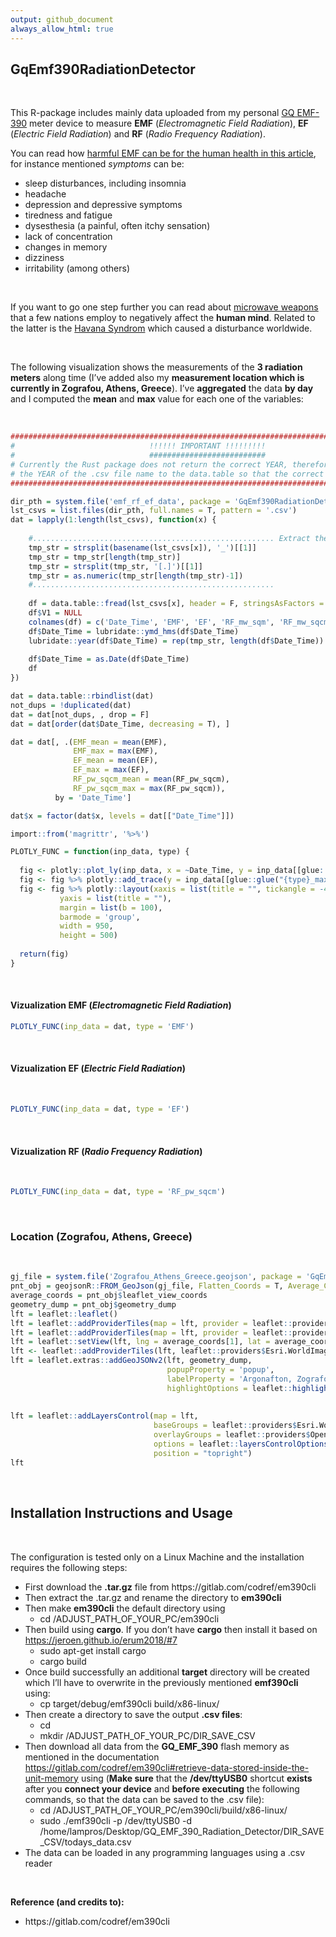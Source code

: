 ```yaml
---
output: github_document
always_allow_html: true
---
```


<!-- README.md is generated from README.Rmd. Please edit that file -->


## GqEmf390RadiationDetector

<br>

This R-package includes mainly data uploaded from my personal [GQ EMF-390](https://www.gqelectronicsllc.com/comersus/store/comersus_viewItem.asp?idProduct=5678) meter device to measure **EMF** (*Electromagnetic Field Radiation*), **EF** (*Electric Field Radiation*) and **RF** (*Radio Frequency Radiation*). 

You can read how [harmful EMF can be for the human health in this article](https://www.healthline.com/health/emf#TOC_TITLE_HDR_1), for instance mentioned *symptoms* can be:

* sleep disturbances, including insomnia
* headache
* depression and depressive symptoms
* tiredness and fatigue
* dysesthesia (a painful, often itchy sensation)
* lack of concentration
* changes in memory
* dizziness
* irritability
(among others)

<br>

If you want to go one step further you can read about [microwave weapons](https://www.nytimes.com/2018/09/01/science/sonic-attack-cuba-microwave.html) that a few nations employ to negatively affect the **human mind**. Related to the latter is the [Havana Syndrom](https://en.wikipedia.org/wiki/Havana_syndrome) which caused a disturbance worldwide.

<br>

The following visualization shows the measurements of the **3 radiation meters** along time (I've added also my **measurement location which is currently in Zografou, Athens, Greece**). I've **aggregated** the data **by day** and I computed the **mean** and **max** value for each one of the variables:

<br>

```r

#########################################################################################
#                              !!!!!! IMPORTANT !!!!!!!!! 
#                              ##########################
# Currently the Rust package does not return the correct YEAR, therefore I have to pass 
# the YEAR of the .csv file name to the data.table so that the correct year is displayed
#########################################################################################

dir_pth = system.file('emf_rf_ef_data', package = 'GqEmf390RadiationDetector')
lst_csvs = list.files(dir_pth, full.names = T, pattern = '.csv')
dat = lapply(1:length(lst_csvs), function(x) {
    
    #...................................................... Extract the year from the file name
    tmp_str = strsplit(basename(lst_csvs[x]), '_')[[1]]
    tmp_str = tmp_str[length(tmp_str)]
    tmp_str = strsplit(tmp_str, '[.]')[[1]]
    tmp_str = as.numeric(tmp_str[length(tmp_str)-1])
    #......................................................
    
    df = data.table::fread(lst_csvs[x], header = F, stringsAsFactors = F, nThread = parallel::detectCores())
    df$V1 = NULL
    colnames(df) = c('Date_Time', 'EMF', 'EF', 'RF_mw_sqm', 'RF_mw_sqcm', 'RF_pw_sqcm')                        # For more info on the column names SEE:  https://gitlab.com/codref/em390cli/-/blob/master/src/main.rs#L277
    df$Date_Time = lubridate::ymd_hms(df$Date_Time)
    lubridate::year(df$Date_Time) = rep(tmp_str, length(df$Date_Time))                                         #  !!!!!!! replace the YEAR with the year of the file name
    
    df$Date_Time = as.Date(df$Date_Time)                                                                       #  !!!! COMMENT THIS LINE OUT if I want to include also the time
    df
})

dat = data.table::rbindlist(dat)
not_dups = !duplicated(dat)
dat = dat[not_dups, , drop = F]
dat = dat[order(dat$Date_Time, decreasing = T), ]

dat = dat[, .(EMF_mean = mean(EMF),
              EMF_max = max(EMF),
              EF_mean = mean(EF),
              EF_max = max(EF),
              RF_pw_sqcm_mean = mean(RF_pw_sqcm),
              RF_pw_sqcm_max = max(RF_pw_sqcm)),
          by = 'Date_Time']

dat$x = factor(dat$x, levels = dat[["Date_Time"]])

import::from('magrittr', '%>%')

PLOTLY_FUNC = function(inp_data, type) {
  
  fig <- plotly::plot_ly(inp_data, x = ~Date_Time, y = inp_data[[glue::glue("{type}_mean")]], type = 'bar', name = glue::glue("{type}_mean"), marker = list(color = 'rgb(49,130,189)'))
  fig <- fig %>% plotly::add_trace(y = inp_data[[glue::glue("{type}_max")]], name = glue::glue("{type}_max"), marker = list(color = 'rgb(204,204,204)'))
  fig <- fig %>% plotly::layout(xaxis = list(title = "", tickangle = -45),
           yaxis = list(title = ""),
           margin = list(b = 100),
           barmode = 'group',
           width = 950,
           height = 500)
  
  return(fig)
}


```

<br>

#### Vizualization **EMF** (*Electromagnetic Field Radiation*)

```r

PLOTLY_FUNC(inp_data = dat, type = 'EMF')

```

<br>

#### Vizualization **EF** (*Electric Field Radiation*)

<br>

```r

PLOTLY_FUNC(inp_data = dat, type = 'EF')

```

<br>

#### Vizualization **RF** (*Radio Frequency Radiation*)

<br>

```r

PLOTLY_FUNC(inp_data = dat, type = 'RF_pw_sqcm')

```


<br>

### Location (Zografou, Athens, Greece)

<br>

```r

gj_file = system.file('Zografou_Athens_Greece.geojson', package = 'GqEmf390RadiationDetector')
pnt_obj = geojsonR::FROM_GeoJson(gj_file, Flatten_Coords = T, Average_Coordinates = T)
average_coords = pnt_obj$leaflet_view_coords
geometry_dump = pnt_obj$geometry_dump
lft = leaflet::leaflet()
lft = leaflet::addProviderTiles(map = lft, provider = leaflet::providers$Esri.WorldImagery, group = leaflet::providers$Esri.WorldImagery)
lft = leaflet::addProviderTiles(map = lft, provider = leaflet::providers$OpenStreetMap, group = leaflet::providers$OpenStreetMap)
lft = leaflet::setView(lft, lng = average_coords[1], lat = average_coords[2], zoom = 18)
lft <- leaflet::addProviderTiles(lft, leaflet::providers$Esri.WorldImagery)
lft = leaflet.extras::addGeoJSONv2(lft, geometry_dump, 
                                   popupProperty = 'popup',                              # the geojson file must contain in the properties this attribute
                                   labelProperty = 'Argonafton, Zografou, Athens',
                                   highlightOptions = leaflet::highlightOptions(weight = 2, color = "#000000",
                                                                                fillOpacity = 1, opacity = 1,
                                                                                bringToFront = TRUE, sendToBack = TRUE))
lft = leaflet::addLayersControl(map = lft,
                                baseGroups = leaflet::providers$Esri.WorldImagery,
                                overlayGroups = leaflet::providers$OpenStreetMap,
                                options = leaflet::layersControlOptions(collapsed = FALSE),
                                position = "topright")
lft

```

<br>

## Installation Instructions and Usage

<br>

The configuration is tested only on a Linux Machine and the installation requires the following steps:

* First download the **.tar.gz** file from https://gitlab.com/codref/em390cli
* Then extract the .tar.gz and rename the directory to **em390cli**
* Then make **em390cli** the default directory using 
    * cd /ADJUST_PATH_OF_YOUR_PC/em390cli
* Then build using **cargo**. If you don't have **cargo** then install it based on [https://jeroen.github.io/erum2018/#7](https://jeroen.github.io/erum2018/#7)
    * sudo apt-get install cargo
    * cargo build
* Once build successfully an additional **target** directory will be created which I'll have to overwrite in the previously mentioned **emf390cli** using:
    * cp target/debug/emf390cli build/x86-linux/
* Then create a directory to save the output **.csv files**:
    * cd 
    * mkdir /ADJUST_PATH_OF_YOUR_PC/DIR_SAVE_CSV
* Then download all data from the **GQ_EMF_390** flash memory as mentioned in the documentation [https://gitlab.com/codref/em390cli#retrieve-data-stored-inside-the-unit-memory](https://gitlab.com/codref/em390cli#retrieve-data-stored-inside-the-unit-memory) using (**Make sure** that the **/dev/ttyUSB0** shortcut **exists** after you **connect your device** and **before executing** the following commands, so that the data can be saved to the .csv file):
    * cd /ADJUST_PATH_OF_YOUR_PC/em390cli/build/x86-linux/
    * sudo ./emf390cli -p /dev/ttyUSB0 -d /home/lampros/Desktop/GQ_EMF_390_Radiation_Detector/DIR_SAVE_CSV/todays_data.csv
* The data can be loaded in any programming languages using a .csv reader

<br>

**Reference (and credits to):**

* https://gitlab.com/codref/em390cli

<br>
